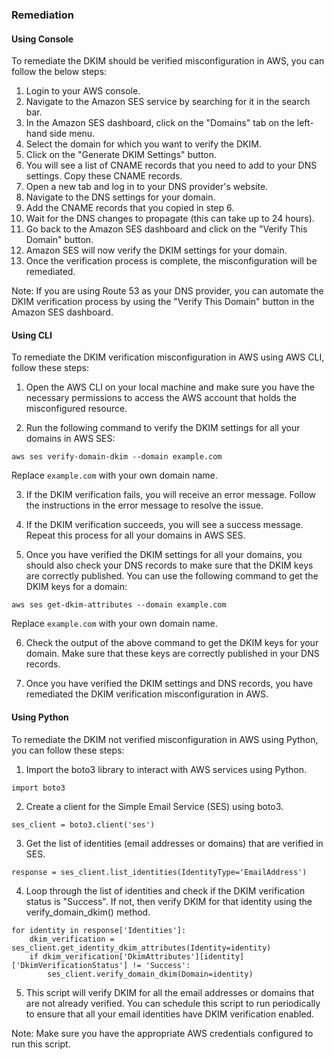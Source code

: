 ### Remediation

#### Using Console

To remediate the DKIM should be verified misconfiguration in AWS, you can follow the below steps:

1. Login to your AWS console.
2. Navigate to the Amazon SES service by searching for it in the search bar.
3. In the Amazon SES dashboard, click on the "Domains" tab on the left-hand side menu.
4. Select the domain for which you want to verify the DKIM.
5. Click on the "Generate DKIM Settings" button.
6. You will see a list of CNAME records that you need to add to your DNS settings. Copy these CNAME records.
7. Open a new tab and log in to your DNS provider's website.
8. Navigate to the DNS settings for your domain.
9. Add the CNAME records that you copied in step 6.
10. Wait for the DNS changes to propagate (this can take up to 24 hours).
11. Go back to the Amazon SES dashboard and click on the "Verify This Domain" button.
12. Amazon SES will now verify the DKIM settings for your domain.
13. Once the verification process is complete, the misconfiguration will be remediated.

Note: If you are using Route 53 as your DNS provider, you can automate the DKIM verification process by using the "Verify This Domain" button in the Amazon SES dashboard.

#### Using CLI

To remediate the DKIM verification misconfiguration in AWS using AWS CLI, follow these steps:

1. Open the AWS CLI on your local machine and make sure you have the necessary permissions to access the AWS account that holds the misconfigured resource.

2. Run the following command to verify the DKIM settings for all your domains in AWS SES:

```
aws ses verify-domain-dkim --domain example.com
```

Replace `example.com` with your own domain name.

3. If the DKIM verification fails, you will receive an error message. Follow the instructions in the error message to resolve the issue.

4. If the DKIM verification succeeds, you will see a success message. Repeat this process for all your domains in AWS SES.

5. Once you have verified the DKIM settings for all your domains, you should also check your DNS records to make sure that the DKIM keys are correctly published. You can use the following command to get the DKIM keys for a domain:

```
aws ses get-dkim-attributes --domain example.com
```

Replace `example.com` with your own domain name.

6. Check the output of the above command to get the DKIM keys for your domain. Make sure that these keys are correctly published in your DNS records.

7. Once you have verified the DKIM settings and DNS records, you have remediated the DKIM verification misconfiguration in AWS.

#### Using Python

To remediate the DKIM not verified misconfiguration in AWS using Python, you can follow these steps:

1. Import the boto3 library to interact with AWS services using Python.
```
import boto3
```

2. Create a client for the Simple Email Service (SES) using boto3.
```
ses_client = boto3.client('ses')
```

3. Get the list of identities (email addresses or domains) that are verified in SES.
```
response = ses_client.list_identities(IdentityType='EmailAddress')
```

4. Loop through the list of identities and check if the DKIM verification status is "Success". If not, then verify DKIM for that identity using the verify_domain_dkim() method.
```
for identity in response['Identities']:
    dkim_verification = ses_client.get_identity_dkim_attributes(Identity=identity)
    if dkim_verification['DkimAttributes'][identity]['DkimVerificationStatus'] != 'Success':
        ses_client.verify_domain_dkim(Domain=identity)
```

5. This script will verify DKIM for all the email addresses or domains that are not already verified. You can schedule this script to run periodically to ensure that all your email identities have DKIM verification enabled.

Note: Make sure you have the appropriate AWS credentials configured to run this script.

